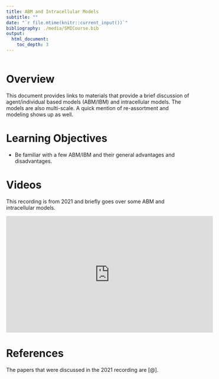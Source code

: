---
title: ABM and Intracellular Models
subtitle: ""
date: "`r file.mtime(knitr::current_input())`"
bibliography: ./media/SMICourse.bib
output: 
  html_document:
    toc_depth: 3
---

```{r, echo = FALSE}
 
```


# Overview

This document provides links to materials that provide a brief discussion of agent/individual based models (ABM/IBM) and intracellular models. The models are also multi-scale. 
A quick mention of re-assortment and modeling shows up as well.


# Learning Objectives
* Be familiar with a few ABM/IBM and their general advantages and disadvantages. 


# Videos

This recording is from 2021 and briefly goes over some ABM and intracellular models.

<p>
<iframe width="560" height="315" src="https://www.youtube.com/embed/KBCD2q0wGp8" frameborder="0" allow="accelerometer; autoplay; encrypted-media; gyroscope; picture-in-picture" allowfullscreen></iframe>
</p>



# References

The papers that were discussed in the 2021 recording are [@].



